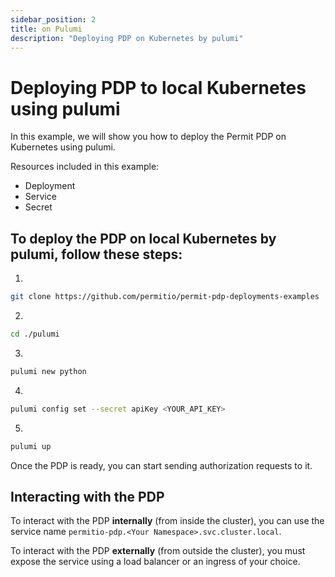```yaml
---
sidebar_position: 2
title: on Pulumi
description: "Deploying PDP on Kubernetes by pulumi"
---
```


# Deploying PDP to local Kubernetes using pulumi

In this example, we will show you how to deploy the Permit PDP on Kubernetes using pulumi.

Resources included in this example:

- Deployment
- Service
- Secret

## To deploy the PDP on local Kubernetes by pulumi, follow these steps:

1. 
```bash
git clone https://github.com/permitio/permit-pdp-deployments-examples
```
2. 
```bash
cd ./pulumi
```
3. 
```bash
pulumi new python
```
4. 
```bash
pulumi config set --secret apiKey <YOUR_API_KEY>
```
5. 
```bash
pulumi up
```

Once the PDP is ready, you can start sending authorization requests to it.

## Interacting with the PDP

To interact with the PDP **internally** (from inside the cluster), you can use the service name `permitio-pdp.<Your Namespace>.svc.cluster.local`.

To interact with the PDP **externally** (from outside the cluster), you must expose the service using a load balancer or an ingress of your choice.

